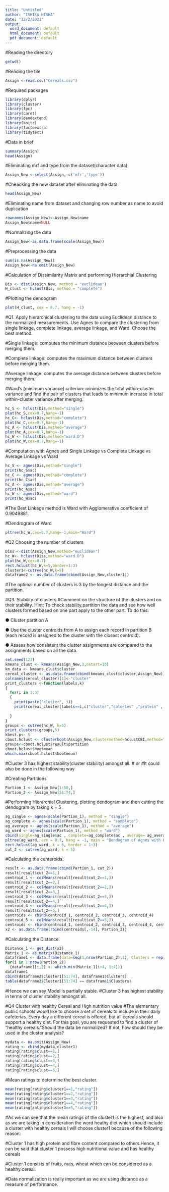 ```yaml
---
title: "Untitled"
author: "ISHIKA NISHA"
date: "12/2/2021"
output:
  word_document: default
  html_document: default
  pdf_document: default
---
```


#Reading the directory
```r
getwd()
```

#Reading the file
```r
Assign <-read.csv("Cereals.csv")
```

#Required packages
```r
library(dplyr)
library(cluster)
library(fpc)
library(caret)
library(dendextend)
library(knitr)
library(factoextra)
library(tidytext)
```

#Data in brief
```r
summary(Assign)
head(Assign)
```

#Eliminating mrf and type from the dataset(character data)
```r
Assign_New <-select(Assign,-c('mfr','type'))
```

#Cheacking the new dataset after eliminating the data
```r
head(Assign_New)
```

#Eliminating name from dataset and changing row number as name to avoid duplication
```r
rownames(Assign_New)<-Assign_New$name
Assign_New$name=NULL
```

#Normalizing the data
```r
Assign_New<-as.data.frame(scale(Assign_New))
```

#Preprocessing the data
```r
sum(is.na(Assign_New))
Assign_New<-na.omit(Assign_New)
```

#Calculation of Dissimilarity Matrix and performing Hierarchial Clustering
```r
Dis <- dist(Assign_New, method = "euclidean")
H_clust <- hclust(Dis, method = "complete")
```

#Plotting the dendogram
```r
plot(H_clust, cex = 0.7, hang = -1)
```

#Q1. Apply hierarchical clustering to the data using Euclidean distance to the normalized measurements. Use Agnes to compare the clustering from single linkage, complete linkage, average linkage, and Ward. Choose the best method.

#Single linkage: computes the minimum distance between clusters before merging them.

#Complete linkage: computes the maximum distance between clusters before merging them.

#Average linkage: computes the average distance between clusters before merging them.

#Ward’s (minimum variance) criterion: minimizes the total within-cluster variance and find the pair of clusters that leads to minimum increase in total within-cluster variance after merging.

```r
hc_S <- hclust(Dis,method="single")
plot(hc_S,cex=0.7,hang=-1)
hc_C<- hclust(Dis,method="complete")
plot(hc_C,cex=0.7,hang=-1)
hc_A <- hclust(Dis,method="average")
plot(hc_A,cex=0.7,hang=-1)
hc_W <- hclust(Dis,method="ward.D")
plot(hc_W,cex=0.7,hang=-1)
```

#Computation with Agnes and Single Linkage vs Complete Linkage vs Average Linkage vs Ward
```r
hc_S <- agnes(Dis,method="single")
print(hc_S$ac)
hc_C <- agnes(Dis,method="complete")
print(hc_C$ac)
hc_A <- agnes(Dis,method="average")
print(hc_A$ac)
hc_W <- agnes(Dis,method="ward")
print(hc_W$ac)
```
#The Best Linkage method is Ward with Agglomerative coefficient of 0.9049881.

#Dendrogram of Ward
```r
pltree(hc_W,cex=0.7,hang=-1,main="Ward")
```

#Q2 Choosing the number of clusters
```r
Diss <-dist(Assign_New,method="euclidean")
hc_W<- hclust(Diss,method="ward.D")
plot(hc_W,cex=0.7)
rect.hclust(hc_W,k=5,border=1:3)
cluster1<-cutree(hc_W,k=5)
dataframe2 <- as.data.frame(cbind(Assign_New,cluster1))
```
#The optimal number of clusters is 3 by the longest distance and the partition.

#Q3. Stability of clusters
#Comment on the structure of the clusters and on their stability. Hint: To check stability,partition the data and see how well clusters formed based on one part apply to the other part. To do this:

● Cluster partition A

● Use the cluster centroids from A to assign each record in partition B (each record is assigned to the cluster with the closest centroid).

● Assess how consistent the cluster assignments are compared to the
assignments based on all the data.

```r
set.seed(123)
kmeans_clust <- kmeans(Assign_New,3,nstart=10)
km_data <- kmeans_clust$cluster
cereal_cluster <- as.data.frame(cbind(kmeans_clust$cluster,Assign_New))
colnames(cereal_cluster)[1]<-"cluster"
print_clusters <-function(labels,k)
{
  for(i in 1:3)
  {
    print(paste("cluster", i))
    print(cereal_cluster[labels==i,c("cluster","calories" ,"protein" , "fat" ,     "sodium"  , "fiber"  , "carbo"  ,  "sugars"  , "potass"  , "vitamins" ,"shelf" ,   "weight"  , "cups"  ,   "rating"  )])
    
  }
}
groups <- cutree(hc_W, k=5)
print_clusters(groups,5)
kbest.p<- 5       
cboot.hclust <- clusterboot(Assign_New,clustermethod=hclustCBI,method="ward.D", k=kbest.p)
groups<-cboot.hclust$result$partition 
cboot.hclust$bootmean 
which.max(cboot.hclust$bootmean)
```
#Cluster 3 has highest stability(cluster stability) amongst all.
                       # or
#It could also be done in the following way

#Creating Partitions
```r
Partion_1 <- Assign_New[1:50,]
Partion_2 <- Assign_New[51:74,]
```

#Performing Hierarchial Clustering, plotting dendogram and then cutting the dendogram by taking k = 5   .
```r
ag_single <- agnes(scale(Partion_1), method = "single")
ag_complete <- agnes(scale(Partion_1), method = "complete")
ag_average <- agnes(scale(Partion_1), method = "average")
ag_ward <- agnes(scale(Partion_1), method = "ward")
cbind(single=ag_single$ac , complete=ag_complete$ac , average= ag_average$ac , ward= ag_ward$ac)
pltree(ag_ward, cex = 0.7, hang = -1, main = "Dendogram of Agnes with Partitioned Data (Using Ward)")
rect.hclust(ag_ward, k = 5, border = 1:3)
cut_2 <- cutree(ag_ward, k = 5)
```
#Calculating the centeroids.
```r
result <- as.data.frame(cbind(Partion_1, cut_2))
result[result$cut_2==1,]
centroid_1 <- colMeans(result[result$cut_2==1,])
result[result$cut_2==2,]
centroid_2 <- colMeans(result[result$cut_2==2,])
result[result$cut_2==3,]
centroid_3 <- colMeans(result[result$cut_2==3,])
result[result$cut_2==4,]
centroid_4 <- colMeans(result[result$cut_2==4,])
result[result$cut_2==5,]
centroids <- rbind(centroid_1, centroid_2, centroid_3, centroid_4)
centroid_5 <- colMeans(result[result$cut_2==5,])
centroids <- rbind(centroid_1, centroid_2, centroid_3, centroid_4, centroid_5)
x2 <- as.data.frame(rbind(centroids[,-14], Partion_2))
```

#Calculating the Distance
```r
Distance_1 <- get_dist(x2)
Matrix_1 <- as.matrix(Distance_1)
dataframe1 <- data.frame(data=seq(1,nrow(Partion_2),1), Clusters = rep(0,nrow(Partion_2)))
for(i in 1:nrow(Partion_2)) 
  {dataframe1[i,2] <- which.min(Matrix_1[i+4, 1:4])}
dataframe1
cbind(dataframe2$Cluster1[51:74], dataframe1$Clusters)
table(dataframe2$Cluster1[51:74] == dataframe1$Clusters)
```
#Hence we can say Model is partially stable.
#Cluster 3 has highest stability in terms of cluster stability amongst all.

#Q4 Cluster with healthy Cereal and High nutrition value
#The elementary public schools would like to choose a set of cereals to include in their daily cafeterias. Every day a different cereal is offered, but all cereals should support a healthy diet. For this goal, you are requested to find a cluster of “healthy cereals.”Should the data be normalized? If not, how should they be used in the cluster analysis?
```r
mydata <- na.omit(Assign_New)
rating <- cbind(mydata,cluster1)
rating[rating$clust==1,]
rating[rating$clust==2,]
rating[rating$clust==3,]
rating[rating$clust==4,]
rating[rating$clust==5,]
```

#Mean ratings to determine the best cluster.
```r
mean(rating[rating$cluster1==1,"rating"])
mean(rating[rating$cluster1==2,"rating"])
mean(rating[rating$cluster1==3,"rating"])
mean(rating[rating$cluster1==4,"rating"])
mean(rating[rating$cluster1==5,"rating"])
```
#As we can see that the mean ratings of the cluster1 is the highest, and also as we are taking in consideration the word heathy diet which should include a cluster with healthy cereals I will choose cluster1 because of the following reason:

#Cluster 1 has high protein and fibre content compared to others.Hence, it can be said that cluster 1 possess high nutritional value and has healthy cereals 

#Cluster 1 consists of fruits, nuts, wheat which can be considered as a healthy cereal.

#Data normalization is really important as we are using distance as a measure of performance.